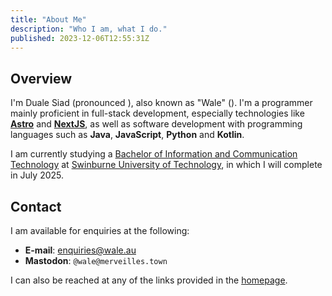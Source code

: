 ```yaml
---
title: "About Me"
description: "Who I am, what I do."
published: 2023-12-06T12:55:31Z
---
```



## Overview
I'm Duale Siad (pronounced <IPA transcription="broad" characters="duˈɑː.li ˈsi.æd" phonetic="do-UH-lee SEE-ad" />), also known as "Wale" (<IPA transcription="broad" characters="wɑːli" phonetic="WUH-lee"/>).
I'm a programmer mainly proficient in full-stack development, especially technologies like [**Astro**](https://astro.build) and [**NextJS**](https://nextjs.org), as well as software development with programming languages such as **Java**, **JavaScript**, **Python** and **Kotlin**.

I am currently studying a [Bachelor of Information and Communication Technology](https://www.swinburne.edu.au/course/undergraduate/bachelor-of-information-and-communication-technology/) at [Swinburne University of Technology](https://www.swinburne.edu.au), in which I will complete in July 2025.

## Contact
I am available for enquiries at the following:
- **E-mail**: <a href='mai&#108;to&#58;e%&#54;Eq&#117;irie%&#55;3&#64;&#119;ale&#46;&#97;u'>enqui&#114;ies&#64;&#119;a&#108;e&#46;au</a>
- **Mastodon**: `@wale@merveilles.town`

I can also be reached at any of the links provided in the [homepage](/).